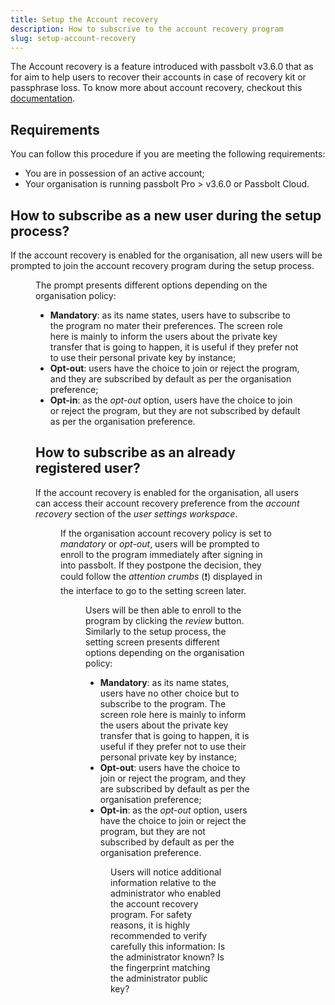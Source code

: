 ```yaml
---
title: Setup the Account recovery
description: How to subscrive to the account recovery program
slug: setup-account-recovery
---
```



The Account recovery is a feature introduced with passbolt v3.6.0 that as for aim to help users to recover their accounts
in case of recovery kit or passphrase loss. To know more about account recovery, checkout this [documentation](/docs/admin/configure/account-recovery).

## Requirements

You can follow this procedure if you are meeting the following requirements:

- You are in possession of an active account;
- Your organisation is running passbolt Pro > v3.6.0 or Passbolt Cloud.

## How to subscribe as a new user during the setup process?

If the account recovery is enabled for the organisation, all new users will be prompted to join the account recovery program during the setup process.

<Figure
  src="/img/help/2022/07/account-recovery-during-setup.png"
  alt="Account recovery screen during browser extension setup process (Opt-out policy)"
  caption="fig. Account recovery screen during browser extension setup process (Opt-out policy)"
/>

The prompt presents different options depending on the organisation policy:

- __Mandatory__: as its name states, users have to subscribe to the program no mater their preferences. The screen role here is mainly to inform the users about the private key transfer that is going to happen, it is useful if they prefer not to use their personal private key by instance;
- __Opt-out__: users have the choice to join or reject the program, and they are subscribed by default as per the organisation preference;
- __Opt-in__: as the *opt-out* option, users have the choice to join or reject the program, but they are not subscribed by default as per the organisation preference.

## How to subscribe as an already registered user?

If the account recovery is enabled for the organisation, all users can access their account recovery preference from the *account recovery* section of the *user settings workspace*.

<Figure
  src="/img/help/2022/07/account-recovery-redirection-dialog.png"
  alt="Account recovery user prompt dialog."
  caption="fig. Account recovery user prompt dialog."
/>

If the organisation account recovery policy is set to *mandatory* or *opt-out*, users will be prompted to enroll to the program immediately after signing in into passbolt. If they postpone the decision, they could follow the *attention crumbs* (&#10071;) displayed in the interface to go to the setting screen later.

<Figure
  src="/img/help/2022/07/account-recovery-setting.png"
  alt="Account recovery user setting screen."
  caption="fig. Account recovery user setting screen."
/>

Users will be then able to enroll to the program by clicking the *review* button. Similarly to the setup process, the setting screen presents different options depending on the organisation policy:

- __Mandatory__: as its name states, users have no other choice but to subscribe to the program. The screen role here is mainly to inform the users about the private key transfer that is going to happen, it is useful if they prefer not to use their personal private key by instance;
- __Opt-out__: users have the choice to join or reject the program, and they are subscribed by default as per the organisation preference;
- __Opt-in__: as the *opt-out* option, users have the choice to join or reject the program, but they are not subscribed by default as per the organisation preference.

<Figure
  src="/img/help/2022/07/account-recovery-dialog.png"
  alt="Account recovery subscription dialog."
  caption="fig. Account recovery subscription dialog."
/>

Users will notice additional information relative to the administrator who enabled the account recovery program. For safety reasons, it is highly recommended to verify carefully this information: Is the administrator known? Is the fingerprint matching the administrator public key?

